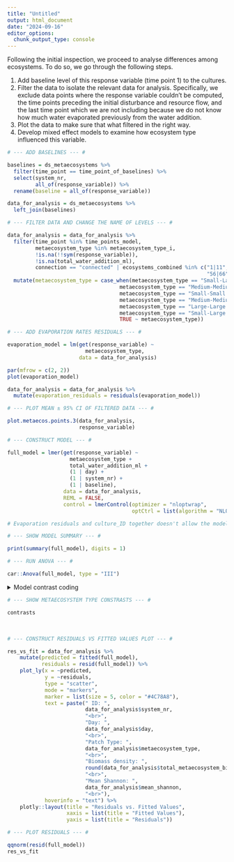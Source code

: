 ```yaml
---
title: "Untitled"
output: html_document
date: "2024-09-16"
editor_options: 
  chunk_output_type: console
---
```


Following the initial inspection, we proceed to analyse differences among ecosystems. To do so, we go through the following steps.

1. Add baseline level of this response variable (time point 1) to the cultures. 
2. Filter the data to isolate the relevant data for analysis. Specifically, we exclude data points where the response variable couldn't be computed, the time points preceding the initial disturbance and resource flow, and the last time point which we are not including because we do not know how much water evaporated previously from the water addition. 
3. Plot the data to make sure that what filtered in the right way.
4. Develop mixed effect models to examine how ecosystem type influenced this variable. 

```r

# --- ADD BASELINES --- #

baselines = ds_metaecosystems %>%
  filter(time_point == time_point_of_baselines) %>%
  select(system_nr,
         all_of(response_variable)) %>%
  rename(baseline = all_of(response_variable))

data_for_analysis = ds_metaecosystems %>%
  left_join(baselines)
```

```r

# --- FILTER DATA AND CHANGE THE NAME OF LEVELS --- #

data_for_analysis = data_for_analysis %>%
  filter(time_point %in% time_points_model,
         metaecosystem_type %in% metaecosystem_type_i,
         !is.na(!!sym(response_variable)),
         !is.na(total_water_addition_ml),
         connection == "connected" | ecosystems_combined %in% c("1|11", "2|12", "3|13", "4|14", "5|15", "6|7", "7|8", "9|10",
                                                                "56|66", "57|67", "58|68", "59|69", "61|62", "63|64")) %>%
  mutate(metaecosystem_type = case_when(metaecosystem_type == "Small-Large unconnected" ~ "SL unc",
                                    metaecosystem_type == "Medium-Medium unconnected" ~ "MM unc",
                                    metaecosystem_type == "Small-Small meta-ecosystem" ~ "SS con",
                                    metaecosystem_type == "Medium-Medium meta-ecosystem" ~ "MM con",
                                    metaecosystem_type == "Large-Large meta-ecosystem" ~ "LL con",
                                    metaecosystem_type == "Small-Large meta-ecosystem" ~ "SL con",
                                    TRUE ~ metaecosystem_type))
```

```r

# --- ADD EVAPORATION RATES RESIDUALS --- #

evaporation_model = lm(get(response_variable) ~
                         metaecosystem_type,
                       data = data_for_analysis)

par(mfrow = c(2, 2))
plot(evaporation_model)

data_for_analysis = data_for_analysis %>%
  mutate(evaporation_residuals = residuals(evaporation_model))
```

```r

# --- PLOT MEAN ± 95% CI OF FILTERED DATA --- #

plot.metaecos.points.3(data_for_analysis,
                       response_variable)
```

```r

# --- CONSTRUCT MODEL --- #

full_model = lmer(get(response_variable) ~
                    metaecosystem_type + 
                    total_water_addition_ml +
                    (1 | day) +
                    (1 | system_nr) +
                    (1 | baseline),
                  data = data_for_analysis,
                  REML = FALSE,
                  control = lmerControl(optimizer = "nloptwrap", 
                                        optCtrl = list(algorithm = "NLOPT_LN_NELDERMEAD")))

# Evaporation residuals and culture_ID together doesn't allow the model to converge, even if there's no correlation between these two variables.
```

```r

# --- SHOW MODEL SUMMARY --- #

print(summary(full_model), digits = 1)
```

```r

# --- RUN ANOVA --- #

car::Anova(full_model, type = "III")
```


<details>
<summary>Model contrast coding</summary>
```r

# --- GET ECOSYSTEM TYPE CONSTRASTS --- #

emmeans_output = emmeans(full_model,
                         specs = pairwise ~ metaecosystem_type,
                         adjust = "tukey",
                         bias.adj = TRUE,
                         lmer.df = "satterthwaite") 


emmeans_output

MM_conn = c(1, 0, 0, 0)
MM_unc = c(0, 1, 0, 0)
SL_conn = c(0, 0, 1, 0)
SL_unc = c(0, 0, 0, 1)

n_of_digits = 3
contrasts = contrast(emmeans_output, 
                     method = list("SL_conn - SL_unc" = SL_conn - SL_unc,
                                   "MM_conn - MM_unc" = MM_conn - MM_unc)) %>%
  as.data.frame() %>%
  mutate(p.value = round(p.value, digits = n_of_digits),
         estimate = round(estimate, digits = n_of_digits),
         SE = round(SE, digits = n_of_digits),
         df = round(df, digits = n_of_digits),
         t.ratio = round(t.ratio, digits = n_of_digits),
         e = "",
         e = ifelse(p.value > 0.1, 
                           "",
                           e),
         e = ifelse(p.value < 0.05, 
                           "*",
                           e),
         e = ifelse(p.value < 0.01, 
                           "**",
                           e),
         e = ifelse(p.value < 0.001, 
                           "***",
                           e)) %>%
  rename(" " = e)
```
</details>

```r

# --- SHOW METAECOSYSTEM TYPE CONSTRASTS --- #

contrasts
```

<br>

```r

# --- CONSTRUCT RESIDUALS VS FITTED VALUES PLOT --- #

res_vs_fit = data_for_analysis %>%
    mutate(predicted = fitted(full_model),
           residuals = resid(full_model)) %>%
    plot_ly(x = ~predicted,
            y = ~residuals,
            type = "scatter",
            mode = "markers",
            marker = list(size = 5, color = "#4C78A8"),
            text = paste(" ID: ", 
                         data_for_analysis$system_nr, 
                         "<br>",
                         "Day: ", 
                         data_for_analysis$day, 
                         "<br>",
                         "Patch Type: ", 
                         data_for_analysis$metaecosystem_type, 
                         "<br>",
                         "Biomass density: ", 
                         round(data_for_analysis$total_metaecosystem_bioarea_mm2, digits = 2), 
                         "<br>",
                         "Mean Shannon: ", 
                         data_for_analysis$mean_shannon, 
                         "<br>"),
            hoverinfo = "text") %>%
    plotly::layout(title = "Residuals vs. Fitted Values",
                   xaxis = list(title = "Fitted Values"),
                   yaxis = list(title = "Residuals"))
```

```r

# --- PLOT RESIDUALS --- #

qqnorm(resid(full_model))
res_vs_fit
```